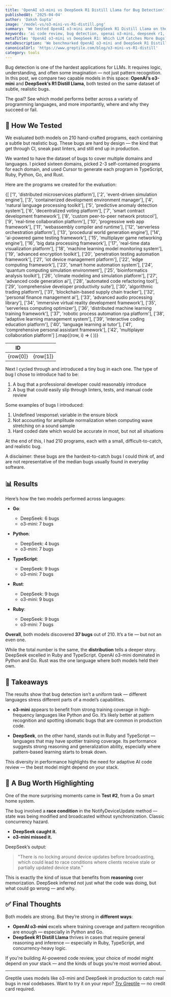```yaml
---
title: 'OpenAI o3-mini vs DeepSeek R1 Distill Llama for Bug Detection'
publishedAt: '2025-04-04'
author: 'Daksh Gupta'
image: '/model-vs/o3-mini-vs-R1-distill.png'
summary: 'We tested OpenAI o3-mini and DeepSeek R1 Distill Llama on their ability to detect subtle bugs across five programming languages. Here’s what we found.'
keywords: 'ai code review, bug detection, openai o3-mini, deepseek r1, software verification, reasoning models'
metaTitle: 'OpenAI o3-mini vs DeepSeek R1: Which LLM Catches More Bugs? | Greptile'
metaDescription: 'We benchmarked OpenAI o3-mini and DeepSeek R1 Distill Llama on subtle bug detection across Python, Go, TypeScript, Rust, and Ruby. The results were surprisingly close.'
canonicalUrl: 'https://www.greptile.com/blog/o3-mini-vs-R1-distill'
category: tools
---
```


Bug detection is one of the hardest applications for LLMs. It requires logic, understanding, and often some imagination — not just pattern recognition. In this post, we compare two capable models in this space: **OpenAI’s o3-mini** and **DeepSeek’s R1 Distill Llama**, both tested on the same dataset of subtle, realistic bugs.

The goal? See which model performs better across a variety of programming languages, and more importantly, where and why they succeed or fail.

## 🧪 How We Tested

We evaluated both models on 210 hand-crafted programs, each containing a subtle but realistic bug. These bugs are hard by design — the kind that get through CI, sneak past linters, and still end up in production.

We wanted to have the dataset of bugs to cover multiple domains and languages. I picked sixteen domains, picked 2-3 self-contained programs for each domain, and used Cursor to generate each program in TypeScript, Ruby, Python, Go, and Rust.

Here are the programs we created for the evaluation:

<table
	style={{
		borderCollapse: 'collapse',
		width: '100%',
		margin: '2rem 0',
		borderRadius: '8px',
		overflow: 'hidden',
		fontSize: '0.95rem',
		lineHeight: '1.5'
	}}>
	<thead>
		<tr>
			<th
				style={{
					backgroundColor: '#f8fafc',
					padding: '1rem',
					textAlign: 'left',
					borderBottom: '1px solid #e2e8f0',
					fontWeight: '600',
					color: '#1a202c'
				}}>
				ID
			</th>
			<th
				style={{
					backgroundColor: '#f8fafc',
					padding: '1rem',
					textAlign: 'left',
					borderBottom: '1px solid #e2e8f0',
					fontWeight: '600',
					color: '#1a202c'
				}}></th>
		</tr>
	</thead>
	<tbody>
		{[
			['1', 'distributed microservices platform'],
			['2', 'event-driven simulation engine'],
			['3', 'containerized development environment manager'],
			['4', 'natural language processing toolkit'],
			['5', 'predictive anomaly detection system'],
			['6', 'decentralized voting platform'],
			['7', 'smart contract development framework'],
			['8', 'custom peer-to-peer network protocol'],
			['9', 'real-time collaboration platform'],
			['10', 'progressive web app framework'],
			['11', 'webassembly compiler and runtime'],
			['12', 'serverless orchestration platform'],
			['13', 'procedural world generation engine'],
			['14', 'ai-powered game testing framework'],
			['15', 'multiplayer game networking engine'],
			['16', 'big data processing framework'],
			['17', 'real-time data visualization platform'],
			['18', 'machine learning model monitoring system'],
			['19', 'advanced encryption toolkit'],
			['20', 'penetration testing automation framework'],
			['21', 'iot device management platform'],
			['22', 'edge computing framework'],
			['23', 'smart home automation system'],
			['24', 'quantum computing simulation environment'],
			['25', 'bioinformatics analysis toolkit'],
			['26', 'climate modeling and simulation platform'],
			['27', 'advanced code generation ai'],
			['28', 'automated code refactoring tool'],
			['29', 'comprehensive developer productivity suite'],
			['30', 'algorithmic trading platform'],
			['31', 'blockchain-based supply chain tracker'],
			['32', 'personal finance management ai'],
			['33', 'advanced audio processing library'],
			['34', 'immersive virtual reality development framework'],
			['35', 'serverless computing optimizer'],
			['36', 'distributed machine learning training framework'],
			['37', 'robotic process automation rpa platform'],
			['38', 'adaptive learning management system'],
			['39', 'interactive coding education platform'],
			['40', 'language learning ai tutor'],
			['41', 'comprehensive personal assistant framework'],
			['42', 'multiplayer collaboration platform']
		].map((row, i) => (
			<tr
				key={i}
				style={{
					backgroundColor: 'var(--tw-prose-bg, white)',
					transition: 'background-color 0.2s'
				}}>
				<td
					style={{
						padding: '1rem',
						borderBottom: '1px solid var(--tw-prose-border, #e2e8f0)',
						color: 'var(--tw-prose-body, #1a202c)'
					}}>
					{row[0]}
				</td>
				<td
					style={{
						padding: '1rem',
						borderBottom: '1px solid var(--tw-prose-border, #e2e8f0)',
						color: 'var(--tw-prose-body, #1a202c)'
					}}>
					{row[1]}
				</td>
			</tr>
		))}
	</tbody>
</table>

Next I cycled through and introduced a tiny bug in each one. The type of bug I chose to introduce had to be:

1. A bug that a professional developer could reasonably introduce
2. A bug that could easily slip through linters, tests, and manual code review

Some examples of bugs I introduced:

1. Undefined \response\ variable in the ensure block
2. Not accounting for amplitude normalization when computing wave stretching on a sound sample
3. Hard coded date which would be accurate in most, but not all situations

At the end of this, I had 210 programs, each with a small, difficult-to-catch, and realistic bug.

A disclaimer: these bugs are the hardest-to-catch bugs I could think of, and are not representative of the median bugs usually found in everyday software.


## 📊 Results

Here’s how the two models performed across languages:

- **Go**:  
  - DeepSeek: 6 bugs  
  - o3-mini: 7 bugs

- **Python**:  
  - DeepSeek: 4 bugs  
  - o3-mini: 7 bugs

- **TypeScript**:  
  - DeepSeek: 9 bugs  
  - o3-mini: 7 bugs

- **Rust**:  
  - DeepSeek: 9 bugs  
  - o3-mini: 9 bugs

- **Ruby**:  
  - DeepSeek: 9 bugs  
  - o3-mini: 7 bugs

**Overall**, both models discovered **37 bugs** out of 210. It’s a tie — but not an even one.

While the total number is the same, the **distribution** tells a deeper story. DeepSeek excelled in Ruby and TypeScript. OpenAI o3-mini dominated in Python and Go. Rust was the one language where both models held their own.

## 🧠 Takeaways

The results show that bug detection isn’t a uniform task — different languages stress different parts of a model’s capabilities.

- **o3-mini** appears to benefit from strong training coverage in high-frequency languages like Python and Go. It’s likely better at pattern recognition and spotting idiomatic bugs that are common in production code.
  
- **DeepSeek**, on the other hand, stands out in Ruby and TypeScript — languages that may have spottier training coverage. Its performance suggests strong reasoning and generalization ability, especially where pattern-based learning starts to break down.

This diversity in performance highlights the need for adaptive AI code review — the best model might depend on your stack.

## 🧩 A Bug Worth Highlighting

One of the more surprising moments came in **Test #2**, from a Go smart home system.

The bug involved a **race condition** in the NotifyDeviceUpdate method — state was being modified and broadcasted without synchronization. Classic concurrency hazard.

- **DeepSeek caught it.**  
- **o3-mini missed it.**

DeepSeek’s output:  
> "There is no locking around device updates before broadcasting, which could lead to race conditions where clients receive stale or partially updated device state."

This is exactly the kind of issue that benefits from **reasoning** over memorization. DeepSeek inferred not just what the code was doing, but what could go wrong — and why.

## ✅ Final Thoughts

Both models are strong. But they’re strong in **different ways**:

- **OpenAI o3-mini** excels where training coverage and pattern recognition are enough — especially in Python and Go.
- **DeepSeek R1 Distill Llama** thrives in cases that require general reasoning and inference — especially in Ruby, TypeScript, and concurrency-heavy logic.

If you're building AI-powered code review, your choice of model might depend on your stack — and the kinds of bugs you're most worried about.

---
Greptile uses models like o3-mini and DeepSeek in production to catch real bugs in real codebases. Want to try it on your repo? [Try Greptile](https://www.greptile.com) — no credit card required.
